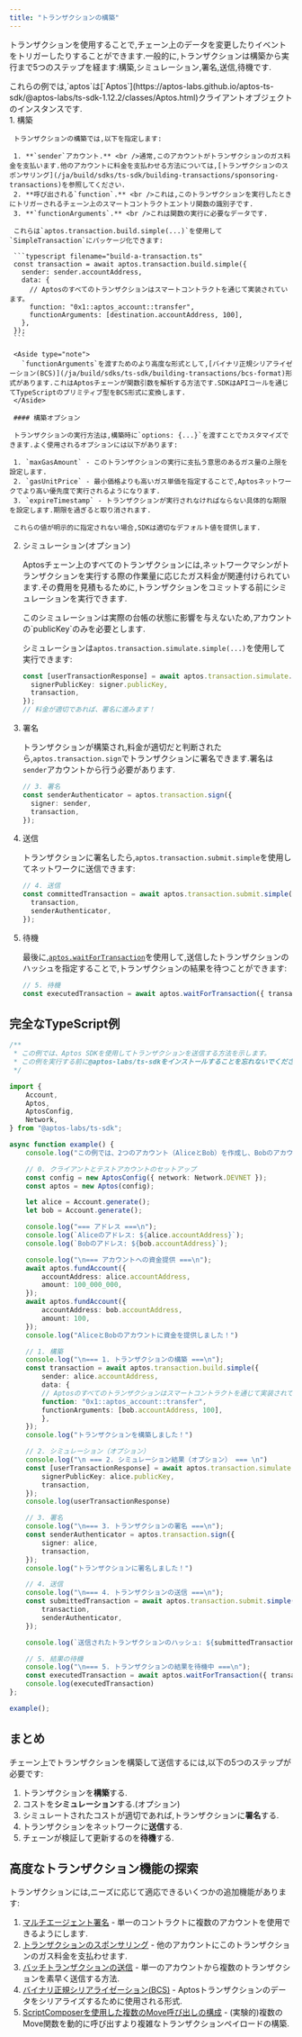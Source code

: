 ```yaml
---
title: "トランザクションの構築"
---
```



トランザクションを使用することで,チェーン上のデータを変更したりイベントをトリガーしたりすることができます.一般的に,トランザクションは構築から実行まで5つのステップを経ます:構築,シミュレーション,署名,送信,待機です.

<Aside type="note">
  これらの例では,`aptos`は[`Aptos`](https://aptos-labs.github.io/aptos-ts-sdk/@aptos-labs/ts-sdk-1.12.2/classes/Aptos.html)クライアントオブジェクトのインスタンスです.
</Aside>

<Steps>
  1. 構築

     トランザクションの構築では,以下を指定します:

     1. **`sender`アカウント.** <br />通常,このアカウントがトランザクションのガス料金を支払います.他のアカウントに料金を支払わせる方法については,[トランザクションのスポンサリング](/ja/build/sdks/ts-sdk/building-transactions/sponsoring-transactions)を参照してください.
     2. **呼び出される`function`.** <br />これは,このトランザクションを実行したときにトリガーされるチェーン上のスマートコントラクトエントリ関数の識別子です.
     3. **`functionArguments`.** <br />これは関数の実行に必要なデータです.

     これらは`aptos.transaction.build.simple(...)`を使用して`SimpleTransaction`にパッケージ化できます:

     ```typescript filename="build-a-transaction.ts"
     const transaction = await aptos.transaction.build.simple({
       sender: sender.accountAddress,
       data: {
         // Aptosのすべてのトランザクションはスマートコントラクトを通じて実装されています。
         function: "0x1::aptos_account::transfer",
         functionArguments: [destination.accountAddress, 100],
       },
     });
     ```

     <Aside type="note">
       `functionArguments`を渡すためのより高度な形式として,[バイナリ正規シリアライゼーション(BCS)](/ja/build/sdks/ts-sdk/building-transactions/bcs-format)形式があります.これはAptosチェーンが関数引数を解析する方法です.SDKはAPIコールを通じてTypeScriptのプリミティブ型をBCS形式に変換します.
     </Aside>

     #### 構築オプション

     トランザクションの実行方法は,構築時に`options: {...}`を渡すことでカスタマイズできます.よく使用されるオプションには以下があります:

     1. `maxGasAmount` - このトランザクションの実行に支払う意思のあるガス量の上限を設定します.
     2. `gasUnitPrice` - 最小価格よりも高いガス単価を指定することで,Aptosネットワークでより高い優先度で実行されるようになります.
     3. `expireTimestamp` - トランザクションが実行されなければならない具体的な期限を設定します.期限を過ぎると取り消されます.

     これらの値が明示的に指定されない場合,SDKは適切なデフォルト値を提供します.

  2. シミュレーション(オプション)

     Aptosチェーン上のすべてのトランザクションには,ネットワークマシンがトランザクションを実行する際の作業量に応じたガス料金が関連付けられています.その費用を見積もるために,トランザクションをコミットする前にシミュレーションを実行できます.

     <Aside type="note">
       このシミュレーションは実際の台帳の状態に影響を与えないため,アカウントの`publicKey`のみを必要とします.
     </Aside>

     シミュレーションは`aptos.transaction.simulate.simple(...)`を使用して実行できます:

     ```typescript filename="build-a-transaction.ts"
     const [userTransactionResponse] = await aptos.transaction.simulate.simple({
       signerPublicKey: signer.publicKey,
       transaction,
     });
     // 料金が適切であれば、署名に進みます！
     ```

  3. 署名

     トランザクションが構築され,料金が適切だと判断されたら,`aptos.transaction.sign`でトランザクションに署名できます.署名は`sender`アカウントから行う必要があります.

     ```typescript filename="build-a-transaction.ts"
     // 3. 署名
     const senderAuthenticator = aptos.transaction.sign({
       signer: sender,
       transaction,
     });
     ```

  4. 送信

     トランザクションに署名したら,`aptos.transaction.submit.simple`を使用してネットワークに送信できます:

     ```typescript filename="build-a-transaction.ts"
     // 4. 送信
     const committedTransaction = await aptos.transaction.submit.simple({
       transaction,
       senderAuthenticator,
     });
     ```

  5. 待機

     最後に,[`aptos.waitForTransaction`](https://aptos-labs.github.io/aptos-ts-sdk/@aptos-labs/ts-sdk-1.12.2/classes/Aptos.html#waitForTransaction)を使用して,送信したトランザクションのハッシュを指定することで,トランザクションの結果を待つことができます:

     ```typescript filename="build-a-transaction.ts"
     // 5. 待機
     const executedTransaction = await aptos.waitForTransaction({ transactionHash: committedTransaction.hash });
     ```
</Steps>

## 完全なTypeScript例

```typescript filename="build-a-transaction.ts"
/**
 * この例では、Aptos SDKを使用してトランザクションを送信する方法を示します。
 * この例を実行する前に@aptos-labs/ts-sdkをインストールすることを忘れないでください！
 */

import {
    Account,
    Aptos,
    AptosConfig,
    Network,
} from "@aptos-labs/ts-sdk";

async function example() {
    console.log("この例では、2つのアカウント（AliceとBob）を作成し、BobのアカウントにAPTを送金するトランザクションを送信します。");

    // 0. クライアントとテストアカウントのセットアップ
    const config = new AptosConfig({ network: Network.DEVNET });
    const aptos = new Aptos(config);

    let alice = Account.generate();
    let bob = Account.generate();

    console.log("=== アドレス ===\n");
    console.log(`Aliceのアドレス: ${alice.accountAddress}`);
    console.log(`Bobのアドレス: ${bob.accountAddress}`);

    console.log("\n=== アカウントへの資金提供 ===\n");
    await aptos.fundAccount({
        accountAddress: alice.accountAddress,
        amount: 100_000_000,
    });  
    await aptos.fundAccount({
        accountAddress: bob.accountAddress,
        amount: 100,
    });
    console.log("AliceとBobのアカウントに資金を提供しました！")

    // 1. 構築
    console.log("\n=== 1. トランザクションの構築 ===\n");
    const transaction = await aptos.transaction.build.simple({
        sender: alice.accountAddress,
        data: {
        // Aptosのすべてのトランザクションはスマートコントラクトを通じて実装されています。
        function: "0x1::aptos_account::transfer",
        functionArguments: [bob.accountAddress, 100],
        },
    });
    console.log("トランザクションを構築しました！")

    // 2. シミュレーション（オプション）
    console.log("\n === 2. シミュレーション結果（オプション） === \n")
    const [userTransactionResponse] = await aptos.transaction.simulate.simple({
        signerPublicKey: alice.publicKey,
        transaction,
    });
    console.log(userTransactionResponse)

    // 3. 署名
    console.log("\n=== 3. トランザクションの署名 ===\n");
    const senderAuthenticator = aptos.transaction.sign({
        signer: alice,
        transaction,
    });
    console.log("トランザクションに署名しました！")

    // 4. 送信
    console.log("\n=== 4. トランザクションの送信 ===\n");
    const submittedTransaction = await aptos.transaction.submit.simple({
        transaction,
        senderAuthenticator,
    });

    console.log(`送信されたトランザクションのハッシュ: ${submittedTransaction.hash}`);

    // 5. 結果の待機
    console.log("\n=== 5. トランザクションの結果を待機中 ===\n");
    const executedTransaction = await aptos.waitForTransaction({ transactionHash: submittedTransaction.hash });
    console.log(executedTransaction)
};

example();
```

## まとめ

チェーン上でトランザクションを構築して送信するには,以下の5つのステップが必要です:

1. トランザクションを**構築**する.
2. コストを**シミュレーション**する.(オプション)
3. シミュレートされたコストが適切であれば,トランザクションに**署名**する.
4. トランザクションをネットワークに**送信**する.
5. チェーンが検証して更新するのを**待機**する.

## 高度なトランザクション機能の探索

トランザクションには,ニーズに応じて適応できるいくつかの追加機能があります:

1. [マルチエージェント署名](/ja/build/sdks/ts-sdk/building-transactions/multi-agent-transactions) - 単一のコントラクトに複数のアカウントを使用できるようにします.
2. [トランザクションのスポンサリング](/ja/build/sdks/ts-sdk/building-transactions/sponsoring-transactions) - 他のアカウントにこのトランザクションのガス料金を支払わせます.
3. [バッチトランザクションの送信](/ja/build/sdks/ts-sdk/building-transactions/batching-transactions) - 単一のアカウントから複数のトランザクションを素早く送信する方法.
4. [バイナリ正規シリアライゼーション(BCS)](/ja/build/sdks/ts-sdk/building-transactions/bcs-format) - Aptosトランザクションのデータをシリアライズするために使用される形式.
5. [ScriptComposerを使用した複数のMove呼び出しの構成](/ja/build/sdks/ts-sdk/building-transactions/script-composer) - (実験的)複数のMove関数を動的に呼び出すより複雑なトランザクションペイロードの構築.
